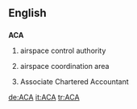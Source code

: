 ==English==

==={{initialism}}===
'''ACA'''

# {{military}} airspace control authority
# {{military}} airspace coordination area
# Associate Chartered Accountant

[[de:ACA]]
[[it:ACA]]
[[tr:ACA]]